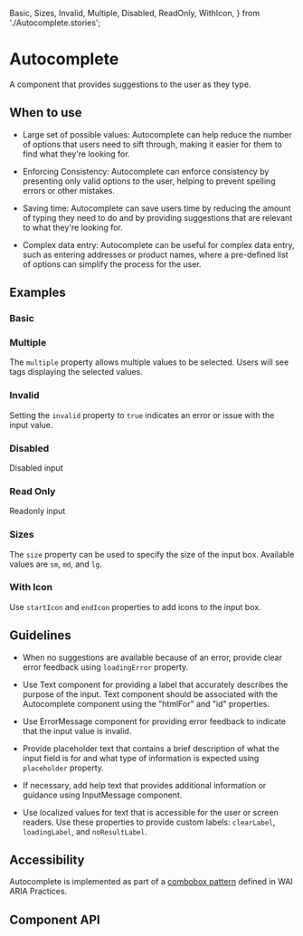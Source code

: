   Basic,
  Sizes,
  Invalid,
  Multiple, Disabled, ReadOnly, WithIcon,
} from './Autocomplete.stories';

<Meta of={Autocomplete} />

# Autocomplete

A component that provides suggestions to the user as they
type.

## When to use

- Large set of possible values: Autocomplete can help reduce
the number of options that users need to sift through, making it easier for them
to find what they're looking for.

- Enforcing Consistency: Autocomplete can enforce consistency
by presenting only valid options to the user, helping to prevent spelling errors
or other mistakes.

- Saving time: Autocomplete can save users time by reducing
the amount of typing they need to do and by providing suggestions that are
relevant to what they're looking for.

- Complex data entry: Autocomplete can be useful for complex data entry,
such as entering addresses or product names, where a pre-defined list
of options can simplify the process for the user.

## Examples

### Basic

<Canvas of={Basic} />

### Multiple

The `multiple` property allows multiple values to be selected. Users will see tags displaying the selected values.

<Canvas of={Multiple} />

### Invalid

Setting the `invalid` property to `true` indicates an error or issue with the input value.

<Canvas of={Invalid} />

### Disabled

Disabled input

<Canvas of={Disabled} />

### Read Only

Readonly input

<Canvas of={ReadOnly} />

### Sizes

The `size` property can be used to specify the size of the input box. Available values are `sm`, `md`, and `lg`.

<Canvas of={Sizes} />

### With Icon

Use `startIcon` and `endIcon` properties to add icons to the input box.

<Canvas of={WithIcon} />

## Guidelines

- When no suggestions are available because of an error, provide clear error
feedback using `loadingError` property.

- Use Text component for providing a label that accurately describes
the purpose of the input. Text component should be associated
with the Autocomplete component using the "htmlFor" and "id" properties.

- Use ErrorMessage component for providing error feedback to indicate
that the input value is invalid.

- Provide placeholder text that contains a brief description of what the input
field is for and what type of information is expected using `placeholder`
property.

- If necessary, add help text that provides additional information or guidance
using InputMessage component.

- Use localized values for text that is accessible for the user or screen
readers. Use these properties to provide custom labels: `clearLabel`,
`loadingLabel`, and `noResultLabel`.

## Accessibility

Autocomplete is implemented as part of a [combobox pattern](https://www.w3.org/WAI/ARIA/apg/patterns/combobox)
defined in WAI ARIA Practices.

## Component API

<ArgTypes />


